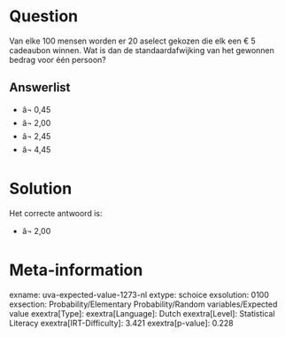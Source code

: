 Question
========

Van elke 100 mensen worden er 20 aselect gekozen die elk een € 5
cadeaubon winnen. Wat is dan de standaardafwijking van het gewonnen
bedrag voor één persoon?

Answerlist
----------

* â¬ 0,45
* â¬ 2,00
* â¬ 2,45
* â¬ 4,45

Solution
========

Het correcte antwoord is: 

* â¬ 2,00

Meta-information
================
exname: uva-expected-value-1273-nl
extype: schoice
exsolution: 0100
exsection: Probability/Elementary Probability/Random variables/Expected value
exextra[Type]: 
exextra[Language]: Dutch
exextra[Level]: Statistical Literacy
exextra[IRT-Difficulty]: 3.421
exextra[p-value]: 0.228
